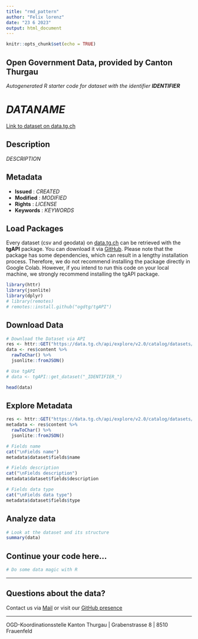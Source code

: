 ```yaml
---
title: "rmd_pattern"
author: "Felix lorenz"
date: "23 6 2023"
output: html_document
---
```


```r
knitr::opts_chunk$set(echo = TRUE)
```

## Open Government Data, provided by **Canton Thurgau**
*Autogenerated R starter code for dataset with the identifier* **_IDENTIFIER_**


# **_DATANAME_**

[Link to dataset on data.tg.ch](https://data.tg.ch/explore/dataset/_IDENTIFIER_/information/)

## Description

_DESCRIPTION_

## Metadata

- **Issued**                   : _CREATED_
- **Modified**                 : _MODIFIED_
- **Rights**                   : _LICENSE_
- **Keywords**                 : _KEYWORDS_

## Load Packages

Every dataset (csv and geodata) on [data.tg.ch](https://data.tg.ch/pages/start/) can be retrieved with the **tgAPI** package. You can download it via [GitHub](https://github.com/ogdtg/tgAPI). Please note that the package has some dependencies, which can result in a lengthy installation process. Therefore, we do not recommend installing the package directly in Google Colab. However, if you intend to run this code on your local machine, we strongly recommend installing the tgAPI package.

```r
library(httr)
library(jsonlite)
library(dplyr)
# library(remotes)
# remotes::install.github("ogdtg/tgAPI")

```


## Download Data


```r
# Download the Dataset via API
res <- httr::GET("https://data.tg.ch/api/explore/v2.0/catalog/datasets/_IDENTIFIER_/exports/json")
data <- res$content %>%
  rawToChar() %>%
  jsonlite::fromJSON()

# Use tgAPI
# data <- tgAPI::get_dataset("_IDENTIFIER_")

head(data)

```


## Explore Metadata

```r

res <- httr::GET("https://data.tg.ch/api/explore/v2.0/catalog/datasets/_IDENTIFIER_/exports/json")
metadata <- res$content %>%
  rawToChar() %>%
  jsonlite::fromJSON()

# Fields name
cat("\nFields name")
metadata$dataset$fields$name

# Fields description
cat("\nFields description")
metadata$dataset$fields$description

# Fields data type
cat("\nFields data type")
metadata$dataset$fields$type

```


## Analyze data

```r

# Look at the dataset and its structure
summary(data)

```


## Continue your code here...


```r
# Do some data magic with R
```

------------------------------------------------------------------------

## Questions about the data?

Contact us via [Mail](mailto:ogd@tg.ch) or visit our [GitHub presence](https://github.com/ogdtg)


------------------------------------------------------------------------

OGD-Koordinationsstelle Kanton Thurgau | Grabenstrasse 8 | 8510 Frauenfeld

